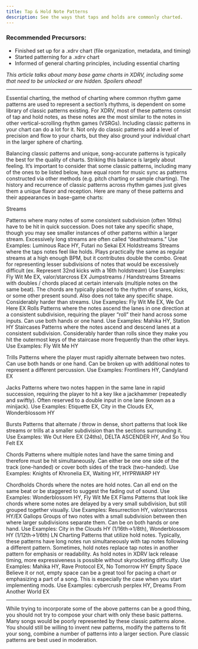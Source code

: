 ```yaml
---
title: Tap & Hold Note Patterns
description: See the ways that taps and holds are commonly charted.
---
```


### Recommended Precursors:

- Finished set up for a .xdrv chart (file organization, metadata, and timing)
- Started patterning for a .xdrv chart
- Informed of general charting principles, including essential charting

*This article talks about many base game charts in XDRV, including some that need to be unlocked or are hidden. Spoilers ahead!*

---
 
Essential charting, the method of charting where common rhythm game patterns are used to represent a section’s rhythms, is dependent on some library of classic patterns existing. For XDRV, most of these patterns consist of tap and hold notes, as these notes are the most similar to the notes in other vertical-scrolling rhythm games (VSRGs). Including classic patterns in your chart can do a lot for it. Not only do classic patterns add a level of precision and flow to your charts, but they also ground your individual chart in the larger sphere of charting.

Balancing classic patterns and unique, song-accurate patterns is typically the best for the quality of charts. Striking this balance is largely about feeling. It’s important to consider that some classic patterns, including many of the ones to be listed below, have equal room for music sync as patterns constructed via other methods (e.g. pitch charting or sample charting). The history and recurrence of classic patterns across rhythm games just gives them a unique flavor and reception.
	Here are many of these patterns and their appearances in base-game charts:

Streams

Patterns where many notes of some consistent subdivision (often 16ths) have to be hit in quick succession. Does not take any specific shape, though you may see smaller instances of other patterns within a larger stream. Excessively long streams are often called “deathstreams.”
Use Examples: Luminous Race HY, Futari no Sekai EX
Holdstreams
Streams where the taps notes feel like holds. Plays practically the same as regular streams at a high enough BPM, but it contributes double the combo. Great for representing lesser subdivisions of notes that would be excessively difficult (ex. Represent 32nd kicks with a 16th holdstream)
Use Examples: Fly Wit Me EX, valor/starcross EX
Jumpstreams / Handstreams
Streams with doubles / chords placed at certain intervals (multiple notes on the same beat). The chords are typically placed to the rhythm of snares, kicks, or some other present sound. Also does not take any specific shape. Considerably harder than streams.
Use Examples: Fly Wit Me EX, We Out Here EX
Rolls
Patterns where the notes ascend the lanes in one direction at a consistent subdivision, requiring the player “roll” their hand across some inputs. Can use both hands or one hand.
Use Examples: Mahika HY, Station HY
Staircases
Patterns where the notes ascend and descend lanes at a consistent subdivision. Considerably harder than rolls since they make you hit the outermost keys of the staircase more frequently than the other keys.
Use Examples: Fly Wit Me HY

Trills
Patterns where the player must rapidly alternate between two notes. Can use both hands or one hand. Can be broken up with additional notes to represent a different percussion.
Use Examples: Frontliners HY, Candyland EX

Jacks
Patterns where two notes happen in the same lane in rapid succession, requiring the player to hit a key like a jackhammer (repeatedly and swiftly). Often reserved to a double input in one lane (known as a minijack).
Use Examples: Etiquette EX, City in the Clouds EX, Wonderblossom HY

Bursts
Patterns that alternate / throw in dense, short patterns that look like streams or trills at a smaller subdivision than the sections surrounding it.
Use Examples: We Out Here EX (24ths), DELTA ASCENDER HY, 
And So You Felt EX

Chords
Patterns where multiple notes land have the same timing and therefore must be hit simultaneously. Can either be one one side of the track (one-handed) or cover both sides of the track (two-handed).
Use Examples: Knights of Khronelia EX, Waiting HY, HYPRWARP HY

Chordholds
Chords where the notes are hold notes. Can all end on the same beat or be staggered to suggest the fading out of sound.
Use Examples: Wonderblossom HY, Fly Wit Me EX
Flams
Patterns that look like chords where some notes are delayed by a very small subdivision, but still grouped together visually.
Use Examples: Resurrection HY, valor/starcross HY/EX
Gallops
Groups of two notes with a small subdivision between then where larger subdivisions separate them. Can be on both hands or one hand.
Use Examples: City in the Clouds HY (1/16th→1/8th), 
Wonderblossom HY (1/12th→1/6th)
LN Charting
Patterns that utilize hold notes. Typically, these patterns have long notes run simultaneously with tap notes following a different pattern. Sometimes, hold notes replace tap notes in another pattern for emphasis or readability. As hold notes in XDRV lack release timing, more expressiveness is possible without skyrocketing difficulty.
Use Examples: Mahika HY, Rave Protocol EX,
No Tomorrow HY
Empty Space
Believe it or not, empty space can be a great tool for pacing a chart or emphasizing a part of a song. This is especially the case when you start implementing mods.
Use Examples: cybercrush perplex HY, Dreams From Another World EX

---

While trying to incorporate some of the above patterns can be a good thing, you should not try to compose your chart with only these basic patterns. Many songs would be poorly represented by these classic patterns alone. You should still be willing to invent new patterns, modify the patterns to fit your song, combine a number of patterns into a larger section. Pure classic patterns are best used in moderation.

